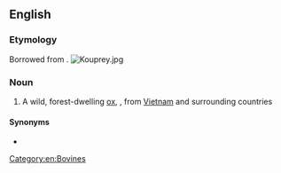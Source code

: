 ==English==

===Etymology===
Borrowed from {{bor|en|km|គោព្រៃ}}.
[[File:Kouprey.jpg|thumb]]

===Noun===
{{wikipedia}}
{{en-noun}}

# A wild, forest-dwelling [[ox]], {{taxlink|Bos sauveli|species|noshow=1}}, from [[Vietnam]] and surrounding countries

====Synonyms====
* {{l|en|kouproh}}

[[Category:en:Bovines]]